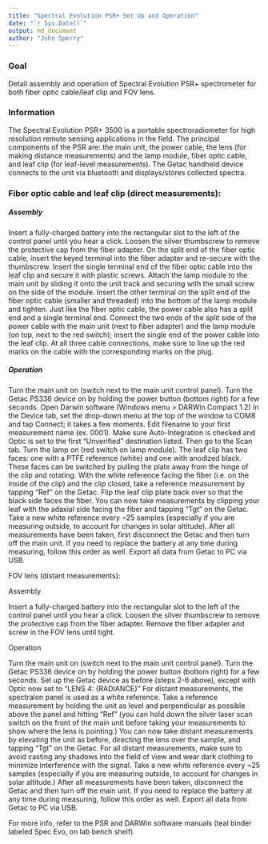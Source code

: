 ---
title: "Spectral Evolution PSR+ Set Up and Operation"
date: "`r Sys.Date()`"
output: md_document
author: "John Sperry"
---

### Goal
Detail assembly and operation of Spectral Evolution PSR+ spectrometer for both fiber optic cable/leaf clip and FOV lens.

### Information
The Spectral Evolution PSR+ 3500 is a portable spectroradiometer for high resolution remote sensing applications in the field. The principal components of the PSR are: the main unit, the power cable, the lens (for making distance measurements) and the lamp module, fiber optic cable, and leaf clip (for leaf-level measurements). The Getac handheld device connects to the unit via bluetooth and displays/stores collected spectra.

### Fiber optic cable and leaf clip (direct measurements):

##### Assembly

Insert a fully-charged battery into the rectangular slot to the left of the control panel until you hear a click.
Loosen the silver thumbscrew to remove the protective cap from the fiber adapter.
On the split end of the fiber optic cable, insert the keyed terminal into the fiber adapter and re-secure with the thumbscrew.
Insert the single terminal end of the fiber optic cable into the leaf clip and secure it with plastic screws.
Attach the lamp module to the main unit by sliding it onto the unit track and securing with the small screw on the side of the module.
Insert the other terminal on the split end of the fiber optic cable (smaller and threaded) into the bottom of the lamp module and tighten.
Just like the fiber optic cable, the power cable also has a split end and a single terminal end. Connect the two ends of the split side of the power cable with the main unit (next to fiber adapter) and the lamp module (on top, next to the red switch); insert the single end of the power cable into the leaf clip. At all three cable connections, make sure to line up the red marks on the cable with the corresponding marks on the plug. 


##### Operation

Turn the main unit on (switch next to the main unit control panel).
Turn the Getac PS336 device on by holding the power button (bottom right) for a few seconds.
Open Darwin software (Windows menu > DARWin Compact 1.2)
In the Device tab, set the drop-down menu at the top of the window to COM8 and tap Connect; it takes a few moments.
Edit filename to your first measurement name (ex. 0001).
Make sure Auto-Integration is checked and Optic is set to the first “Unverified” destination listed. Then go to the Scan tab.
Turn the lamp on (red switch on lamp module).
The leaf clip has two faces: one with a PTFE reference (white) and one with anodized black. These faces can be switched by pulling the plate away from the hinge of the clip and rotating. With the white reference facing the fiber (i.e. on the inside of the clip) and the clip closed, take a reference measurement by tapping “Ref” on the Getac.
Flip the leaf clip plate back over so that the black side faces the fiber. You can now take measurements by clipping your leaf with the adaxial side facing the fiber and tapping “Tgt” on the Getac.
Take a new white reference every ~25 samples (especially if you are measuring outside, to account for changes in solar altitude).
After all measurements have been taken, first disconnect the Getac and then turn off the main unit. If you need to replace the battery at any time during measuring, follow this order as well. 
Export all data from Getac to PC via USB.


FOV lens (distant measurements):

Assembly

Insert a fully-charged battery into the rectangular slot to the left of the control panel until you hear a click.
Loosen the silver thumbscrew to remove the protective cap from the fiber adapter.
Remove the fiber adapter and screw in the FOV lens until tight.


Operation

Turn the main unit on (switch next to the main unit control panel).
Turn the Getac PS336 device on by holding the power button (bottom right) for a few seconds.
Set up the Getac device as before (steps 2-6 above), except with Optic now set to “LENS 4: {RADIANCE}”
For distant measurements, the spectralon panel is used as a white reference. Take a reference measurement by holding the unit as level and perpendicular as possible above the panel and hitting “Ref” (you can hold down the silver laser scan switch on the front of the main unit before taking your measurements to show where the lens is pointing.)
You can now take distant measurements by elevating the unit as before, directing the lens over the sample, and tapping “Tgt” on the Getac. For all distant measurements, make sure to avoid casting any shadows into the field of view and wear dark clothing to minimize interference with the signal. 
Take a new white reference every ~25 samples (especially if you are measuring outside, to account for changes in solar altitude.)
After all measurements have been taken, disconnect the Getac and then turn off the main unit. If you need to replace the battery at any time during measuring, follow this order as well. 
Export all data from Getac to PC via USB. 


For more info, refer to the PSR and DARWin software manuals (teal binder labeled Spec Evo, on lab bench shelf). 
